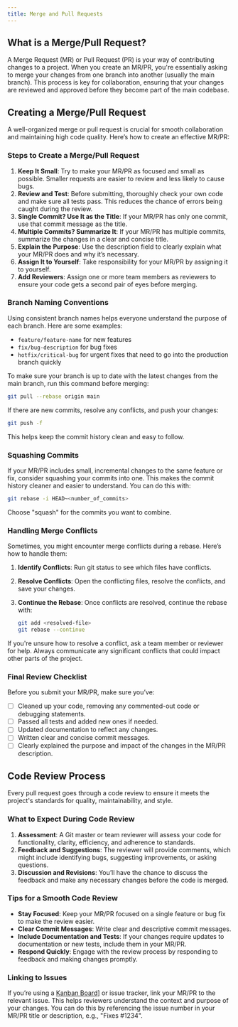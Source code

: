 ```yaml
---
title: Merge and Pull Requests
---
```



## What is a Merge/Pull Request?

A Merge Request (MR) or Pull Request (PR) is your way of contributing changes to a project. When you create an MR/PR, you're essentially asking to merge your changes from one branch into another (usually the main branch). This process is key for collaboration, ensuring that your changes are reviewed and approved before they become part of the main codebase.

## Creating a Merge/Pull Request

A well-organized merge or pull request is crucial for smooth collaboration and maintaining high code quality. Here’s how to create an effective MR/PR:

### Steps to Create a Merge/Pull Request

1. **Keep It Small**: Try to make your MR/PR as focused and small as possible. Smaller requests are easier to review and less likely to cause bugs.
2. **Review and Test**: Before submitting, thoroughly check your own code and make sure all tests pass. This reduces the chance of errors being caught during the review.
3. **Single Commit? Use It as the Title**: If your MR/PR has only one commit, use that commit message as the title.
4. **Multiple Commits? Summarize It**: If your MR/PR has multiple commits, summarize the changes in a clear and concise title.
5. **Explain the Purpose**: Use the description field to clearly explain what your MR/PR does and why it’s necessary.
6. **Assign It to Yourself**: Take responsibility for your MR/PR by assigning it to yourself.
7. **Add Reviewers**: Assign one or more team members as reviewers to ensure your code gets a second pair of eyes before merging.

### Branch Naming Conventions

Using consistent branch names helps everyone understand the purpose of each branch. Here are some examples:

- `feature/feature-name` for new features
- `fix/bug-description` for bug fixes
- `hotfix/critical-bug` for urgent fixes that need to go into the production branch quickly

<Aside
  type="danger"
  title="To ensure your code is up to date, please use rebase instead of merge."
/>

To make sure your branch is up to date with the latest changes from the main branch, run this command before merging:

```bash
git pull --rebase origin main
```

If there are new commits, resolve any conflicts, and push your changes:

```bash
git push -f
```

This helps keep the commit history clean and easy to follow.

### Squashing Commits

If your MR/PR includes small, incremental changes to the same feature or fix, consider squashing your commits into one. This makes the commit history cleaner and easier to understand. You can do this with:

```bash
git rebase -i HEAD~<number_of_commits>
```

Choose "squash" for the commits you want to combine.

### Handling Merge Conflicts

Sometimes, you might encounter merge conflicts during a rebase. Here’s how to handle them:

1. **Identify Conflicts**: Run git status to see which files have conflicts.
2. **Resolve Conflicts**: Open the conflicting files, resolve the conflicts, and save your changes.
3. **Continue the Rebase**: Once conflicts are resolved, continue the rebase with:

   ```bash
   git add <resolved-file>
   git rebase --continue
   ```

If you're unsure how to resolve a conflict, ask a team member or reviewer for help. Always communicate any significant conflicts that could impact other parts of the project.

### Final Review Checklist

Before you submit your MR/PR, make sure you’ve:

- [ ] Cleaned up your code, removing any commented-out code or debugging statements.
- [ ] Passed all tests and added new ones if needed.
- [ ] Updated documentation to reflect any changes.
- [ ] Written clear and concise commit messages.
- [ ] Clearly explained the purpose and impact of the changes in the MR/PR description.

## Code Review Process

Every pull request goes through a code review to ensure it meets the project's standards for quality, maintainability, and style.

### What to Expect During Code Review

1. **Assessment**: A Git master or team reviewer will assess your code for functionality, clarity, efficiency, and adherence to standards.
2. **Feedback and Suggestions**: The reviewer will provide comments, which might include identifying bugs, suggesting improvements, or asking questions.
3. **Discussion and Revisions**: You’ll have the chance to discuss the feedback and make any necessary changes before the code is merged.

### Tips for a Smooth Code Review

- **Stay Focused**: Keep your MR/PR focused on a single feature or bug fix to make the review easier.
- **Clear Commit Messages**: Write clear and descriptive commit messages.
- **Include Documentation and Tests**: If your changes require updates to documentation or new tests, include them in your MR/PR.
- **Respond Quickly**: Engage with the review process by responding to feedback and making changes promptly.

### Linking to Issues

If you’re using a [Kanban Board](kanban.md)] or issue tracker, link your MR/PR to the relevant issue. This helps reviewers understand the context and purpose of your changes. You can do this by referencing the issue number in your MR/PR title or description, e.g., "Fixes #1234".
